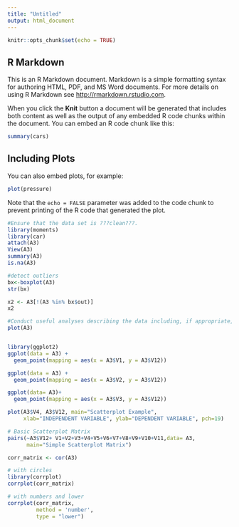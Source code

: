 ```yaml
---
title: "Untitled"
output: html_document
---
```


```r
knitr::opts_chunk$set(echo = TRUE)
```

## R Markdown

This is an R Markdown document. Markdown is a simple formatting syntax for authoring HTML, PDF, and MS Word documents. For more details on using R Markdown see <http://rmarkdown.rstudio.com>.

When you click the **Knit** button a document will be generated that includes both content as well as the output of any embedded R code chunks within the document. You can embed an R code chunk like this:

```r
summary(cars)
```

## Including Plots

You can also embed plots, for example:

```r
plot(pressure)
```

Note that the `echo = FALSE` parameter was added to the code chunk to prevent printing of the R code that generated the plot.


```r

#Ensure that the data set is ???clean???.
library(moments)
library(car)
attach(A3)
View(A3)
summary(A3)
is.na(A3)

#detect outliers
bx<-boxplot(A3)
str(bx)

x2 <- A3[!(A3 %in% bx$out)]
x2

```


```r

#Conduct useful analyses describing the data including, if appropriate, graphs and figures.
plot(A3)


library(ggplot2)
ggplot(data = A3) + 
  geom_point(mapping = aes(x = A3$V1, y = A3$V12))

ggplot(data = A3) + 
  geom_point(mapping = aes(x = A3$V2, y = A3$V12))

ggplot(data= A3)+ 
  geom_point(mapping = aes(x = A3$V3, y = A3$V12))

plot(A3$V4, A3$V12, main="Scatterplot Example", 
     xlab="INDEPENDENT VARIABLE", ylab="DEPENDENT VARIABLE", pch=19)

# Basic Scatterplot Matrix
pairs(~A3$V12+ V1+V2+V3+V4+V5+V6+V7+V8+V9+V10+V11,data= A3, 
      main="Simple Scatterplot Matrix")

corr_matrix <- cor(A3)

# with circles
library(corrplot)
corrplot(corr_matrix)

# with numbers and lower
corrplot(corr_matrix,
         method = 'number',
         type = "lower")



```


















